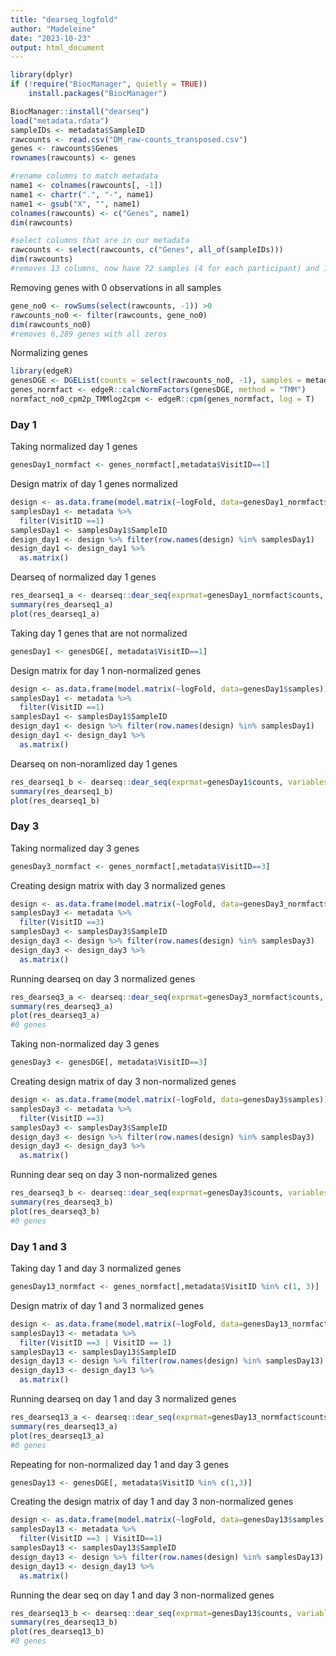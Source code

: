 ```yaml
---
title: "dearseq_logfold"
author: "Madeleine"
date: "2023-10-23"
output: html_document
---
```


```r
library(dplyr)
if (!require("BiocManager", quietly = TRUE))
    install.packages("BiocManager")

BiocManager::install("dearseq")
load("metadata.rdata")
sampleIDs <- metadata$SampleID
rawcounts <- read.csv("DM_raw-counts_transposed.csv") 
genes <- rawcounts$Genes
rownames(rawcounts) <- genes

#rename columns to match metadata
name1 <- colnames(rawcounts[, -1])
name1 <- chartr(".", "-", name1)
name1 <- gsub("X", "", name1)
colnames(rawcounts) <- c("Genes", name1)
dim(rawcounts)

#select columns that are in our metadata
rawcounts <- select(rawcounts, c("Genes", all_of(sampleIDs)))
dim(rawcounts)
#removes 13 columns, now have 72 samples (4 for each participant) and 1 column with gene name
```

Removing genes with 0 observations in all samples
```r
gene_no0 <- rowSums(select(rawcounts, -1)) >0
rawcounts_no0 <- filter(rawcounts, gene_no0)
dim(rawcounts_no0)
#removes 6,289 genes with all zeros
```

Normalizing genes
```r
library(edgeR)
genesDGE <- DGEList(counts = select(rawcounts_no0, -1), samples = metadata, genes = select(rawcounts_no0, 1))
genes_normfact <- edgeR::calcNormFactors(genesDGE, method = "TMM")
normfact_no0_cpm2p_TMMlog2cpm <- edgeR::cpm(genes_normfact, log = T)
```

### Day 1
Taking normalized day 1 genes
```r
genesDay1_normfact <- genes_normfact[,metadata$VisitID==1]
```

Design matrix of day 1 genes normalized
```r
design <- as.data.frame(model.matrix(~logFold, data=genesDay1_normfact$samples))
samplesDay1 <- metadata %>% 
  filter(VisitID ==1)
samplesDay1 <- samplesDay1$SampleID
design_day1 <- design %>% filter(row.names(design) %in% samplesDay1)
design_day1 <- design_day1 %>% 
  as.matrix()
```

Dearseq of normalized day 1 genes
```r
res_dearseq1_a <- dearseq::dear_seq(exprmat=genesDay1_normfact$counts, variables2test = design_day1[,"logFold", drop = F], covariates = design_day1[,"(Intercept)", drop = F], which_test = "permutation", preprocessed = T)
summary(res_dearseq1_a)
plot(res_dearseq1_a)
```

Taking day 1 genes that are not normalized 
```r
genesDay1 <- genesDGE[, metadata$VisitID==1]
```

Design matrix for day 1 non-normalized genes
```r
design <- as.data.frame(model.matrix(~logFold, data=genesDay1$samples))
samplesDay1 <- metadata %>% 
  filter(VisitID ==1)
samplesDay1 <- samplesDay1$SampleID
design_day1 <- design %>% filter(row.names(design) %in% samplesDay1)
design_day1 <- design_day1 %>% 
  as.matrix()
```

Dearseq on non-noramlized day 1 genes
```r
res_dearseq1_b <- dearseq::dear_seq(exprmat=genesDay1$counts, variables2test = design_day1[,"logFold", drop = F], covariates = design_day1[,"(Intercept)", drop = F], which_test = "permutation", preprocessed = F)
summary(res_dearseq1_b)
plot(res_dearseq1_b)
```

### Day 3
Taking normalized day 3 genes
```r
genesDay3_normfact <- genes_normfact[,metadata$VisitID==3]
```

Creating design matrix with day 3 normalized genes
```r
design <- as.data.frame(model.matrix(~logFold, data=genesDay3_normfact$samples))
samplesDay3 <- metadata %>% 
  filter(VisitID ==3)
samplesDay3 <- samplesDay3$SampleID
design_day3 <- design %>% filter(row.names(design) %in% samplesDay3)
design_day3 <- design_day3 %>% 
  as.matrix()
```

Running dearseq on day 3 normalized genes
```r
res_dearseq3_a <- dearseq::dear_seq(exprmat=genesDay3_normfact$counts, variables2test = design_day3[,"logFold", drop = F], covariates = design_day3[,"(Intercept)", drop = F], which_test = "permutation", preprocessed = T)
summary(res_dearseq3_a)
plot(res_dearseq3_a)
#0 genes
```

Taking non-normalized day 3 genes
```r
genesDay3 <- genesDGE[, metadata$VisitID==3]
```

Creating design matrix of day 3 non-normalized genes
```r
design <- as.data.frame(model.matrix(~logFold, data=genesDay3$samples))
samplesDay3 <- metadata %>% 
  filter(VisitID ==3)
samplesDay3 <- samplesDay3$SampleID
design_day3 <- design %>% filter(row.names(design) %in% samplesDay3)
design_day3 <- design_day3 %>% 
  as.matrix()
```

Running dear seq on day 3 non-normalized genes
```r
res_dearseq3_b <- dearseq::dear_seq(exprmat=genesDay3$counts, variables2test = design_day3[,"logFold", drop = F], covariates = design_day3[,"(Intercept)", drop = F], which_test = "permutation", preprocessed = F)
summary(res_dearseq3_b)
plot(res_dearseq3_b)
#0 genes
```


### Day 1 and 3
Taking day 1 and day 3 normalized genes
```r
genesDay13_normfact <- genes_normfact[,metadata$VisitID %in% c(1, 3)]
```

Design matrix of day 1 and 3 normalized genes
```r
design <- as.data.frame(model.matrix(~logFold, data=genesDay13_normfact$samples))
samplesDay13 <- metadata %>% 
  filter(VisitID ==3 | VisitID == 1)
samplesDay13 <- samplesDay13$SampleID
design_day13 <- design %>% filter(row.names(design) %in% samplesDay13)
design_day13 <- design_day13 %>% 
  as.matrix()
```

Running dearseq on day 1 and day 3 normalized genes
```r
res_dearseq13_a <- dearseq::dear_seq(exprmat=genesDay13_normfact$counts, variables2test = design_day13[,"logFold", drop = F], covariates = design_day13[,"(Intercept)", drop = F], which_test = "permutation", preprocessed = T)
summary(res_dearseq13_a)
plot(res_dearseq13_a)
#0 genes
```

Repeating for non-normalized day 1 and day 3 genes
```r
genesDay13 <- genesDGE[, metadata$VisitID %in% c(1,3)]
```

Creating the design matrix of day 1 and day 3 non-normalized genes
```r
design <- as.data.frame(model.matrix(~logFold, data=genesDay13$samples))
samplesDay13 <- metadata %>% 
  filter(VisitID ==3 | VisitID==1)
samplesDay13 <- samplesDay13$SampleID
design_day13 <- design %>% filter(row.names(design) %in% samplesDay13)
design_day13 <- design_day13 %>% 
  as.matrix()
```

Running the dear seq on day 1 and day 3 non-normalized genes
```r
res_dearseq13_b <- dearseq::dear_seq(exprmat=genesDay13$counts, variables2test = design_day13[,"logFold", drop = F], covariates = design_day13[,"(Intercept)", drop = F], which_test = "permutation", preprocessed = F)
summary(res_dearseq13_b)
plot(res_dearseq13_b)
#0 genes
```
